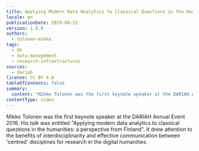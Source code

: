 ```yaml
---
title: Applying Modern Data Analytics to Classical Questions in the Humanities
locale: en
publicationDate: 2019-08-15
version: 1.0.0
authors:
  - tolonen-mikko
tags:
  - dh
  - data-management
  - research-infrastructures
sources:
  - dariah
license: CC BY 4.0
tableOfContents: false
summary:
  content: "Mikko Tolonen was the first keynote speaker at the DARIAH Annual Event 2016.  His talk was entitled 'Applying modern data analytics to classical questions in the humanities: a perspective from Finland'. It drew attention to the benefits of interdisciplinarity and effective communication between 'centred' disciplines for research in the digital humanities"
contentType: video
---
```

Mikko Tolonen was the first keynote speaker at the DARIAH Annual Event 2016. His talk was entitled "Applying modern data analytics to classical questions in the humanities: a perspective from Finland". It drew attention to the benefits of interdisciplinarity and effective communication between 'centred' disciplines for research in the digital humanities.

<VideoCard title="Applying Modern Data Analytics to Classical Questions in the Humanities" id="R3k4OJUToXU" image="images/mikko-tolonen.png" provider="youtube" />
